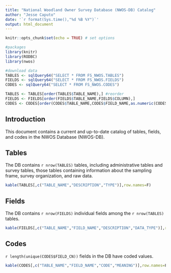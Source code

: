 ```yaml
---
title: "National Woodland Owner Survey Database (NWOS-DB) Catalog"
author: "Jesse Caputo"
date: '`r format(Sys.time(),"%d %B %Y")`'
output: html_document
---
```


```r
knitr::opts_chunk$set(echo = TRUE) # set options

#packages
library(knitr)
library(RODBC)
library(nwos)

#download data
TABLES <- sqlQuery64("SELECT * FROM FS_NWOS.TABLES")
FIELDS <- sqlQuery64("SELECT * FROM FS_NWOS.FIELDS")
CODES <- sqlQuery64("SELECT * FROM FS_NWOS.CODES")

TABLES <- TABLES[order(TABLES$TABLE_NAME),] #reorder
FIELDS <- FIELDS[order(FIELDS$TABLE_NAME,FIELDS$COLUMN),]
CODES <- CODES[order(CODES$TABLE_NAME,CODES$FIELD_NAME,as.numeric(CODES$CODE)),]
```

## Introduction

This document contains a current and up-to-date catalog of tables, fields, and codes in the NWOS Database (NWOS-DB).

## Tables

The DB contains `r nrow(TABLES)` tables, including administrative tables and survey tables, those tables containing information about the sampling frame, survey organization, and raw data.

```r
kable(TABLES[,c("TABLE_NAME","DESCRIPTION","TYPE")],row.names=F)
```

## Fields

The DB contains `r nrow(FIELDS)` individual fields among the `r nrow(TABLES)` tables.

```r
kable(FIELDS[,c("TABLE_NAME","FIELD_NAME","DESCRIPTION","DATA_TYPE")],row.names=F)
```

## Codes

`r length(unique(CODES$FIELD_CN))` fields in the DB have coded values.

```r
kable(CODES[,c("TABLE_NAME","FIELD_NAME","CODE","MEANING")],row.names=F)
```